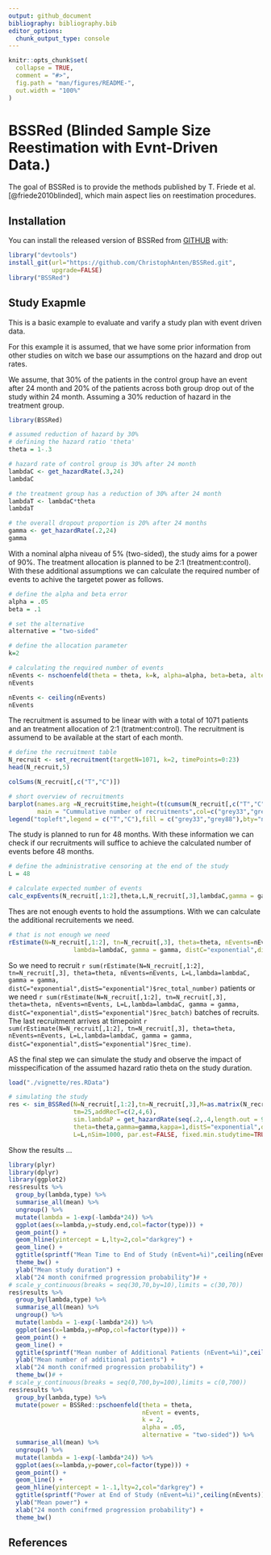 ```yaml
---
output: github_document
bibliography: bibliography.bib
editor_options: 
  chunk_output_type: console
---
```


<!-- README.md is generated from README.Rmd. Please edit that file -->

```r
knitr::opts_chunk$set(
  collapse = TRUE,
  comment = "#>",
  fig.path = "man/figures/README-",
  out.width = "100%"
)
```

# BSSRed (Blinded Sample Size Reestimation with Evnt-Driven Data.)

<!-- badges: start -->
<!-- badges: end -->

The goal of BSSRed is to provide the methods published by T. Friede et al. [@friede2010blinded], which main aspect lies on reestimation procedures.

## Installation

You can install the released version of BSSRed from [GITHUB](https://github.com/ChristophAnten/BSSRed) with:


``` r
library("devtools")
install_git(url="https://github.com/ChristophAnten/BSSRed.git",
            upgrade=FALSE)
library("BSSRed")
```

## Study Exapmle

This is a basic example to evaluate and varify a study plan with event driven data. 

For this example it is assumed, that we have some prior information from other studies on witch we base our assumptions on the hazard and drop out rates.

We assume, that 30% of the patients in the control group have an event after 24 month and 20% of the patients across both group drop out of the study within 24 month. Assuming a 30% reduction of hazard in the treatment group. 

```r
library(BSSRed)

# assumed reduction of hazard by 30% 
# defining the hazard ratio 'theta'
theta = 1-.3

# hazard rate of control group is 30% after 24 month
lambdaC <- get_hazardRate(.3,24)
lambdaC

# the treatment group has a reduction of 30% after 24 month
lambdaT <- lambdaC*theta
lambdaT

# the overall dropout proportion is 20% after 24 months
gamma <- get_hazardRate(.2,24)
gamma
```

With a nominal alpha niveau of 5% (two-sided), the study aims for a power of 90%. The treatment allocation is planned to be 2:1 (treatment:control). With these additional assumptions we can calculate the required number of events to achive the targetet power as follows.

```r

# define the alpha and beta error
alpha = .05
beta = .1

# set the alternative 
alternative = "two-sided"

# define the allocation parameter
k=2

# calculating the required number of events
nEvents <- nschoenfeld(theta = theta, k=k, alpha=alpha, beta=beta, alternative = "two-sided")
nEvents

nEvents <- ceiling(nEvents)
nEvents
```

The recruitment is assumed to be linear with with a total of 1071 patients and an treatment allocation of 2:1 (tratment:control). The recruitment is assumend to be available at the start of each month.

```r

# define the recruitment table
N_recruit <- set_recruitment(targetN=1071, k=2, timePoints=0:23)
head(N_recruit,5)

colSums(N_recruit[,c("T","C")])

# short overview of recruitments
barplot(names.arg =N_recruit$time,height=(t(cumsum(N_recruit[,c("T","C")]))),
        main = "Cummulative number of recruitments",col=c("grey33","grey88"))
legend("topleft",legend = c("T","C"),fill = c("grey33","grey88"),bty="n")
```

The study is planned to run for 48 months. With these information we can check if our recruitments will suffice to achieve the calculated number of events \code{nEvent} before 48 months.

```r

# define the administrative censoring at the end of the study
L = 48

# calculate expected number of events
calc_expEvents(N_recruit[,1:2],theta,L,N_recruit[,3],lambdaC,gamma = gamma)
```

Thes are not enough events to hold the assumptions. With \code{rEstimate} we can calculate the additional recruitements we need.

```r
# that is not enough we need
rEstimate(N=N_recruit[,1:2], tn=N_recruit[,3], theta=theta, nEvents=nEvents, L=L,
                  lambda=lambdaC, gamma = gamma, distC="exponential",distS="exponential")
```

So we need to recruit `r sum(rEstimate(N=N_recruit[,1:2], tn=N_recruit[,3], theta=theta, nEvents=nEvents, L=L,lambda=lambdaC, gamma = gamma, distC="exponential",distS="exponential")$rec_total_number)` patients or we need `r sum(rEstimate(N=N_recruit[,1:2], tn=N_recruit[,3], theta=theta, nEvents=nEvents, L=L,lambda=lambdaC, gamma = gamma, distC="exponential",distS="exponential")$rec_batch)` batches of recruits. The last recruitment arrives at timepoint `r sum(rEstimate(N=N_recruit[,1:2], tn=N_recruit[,3], theta=theta, nEvents=nEvents, L=L,lambda=lambdaC, gamma = gamma, distC="exponential",distS="exponential")$rec_time)`.

AS the final step we can simulate the study and observe the impact of misspecification of the assumed hazard ratio theta on the study duration.

```r
load("./vignette/res.RData")
```

```r
# simulating the study
res <- sim_BSSRed(N=N_recruit[,1:2],tn=N_recruit[,3],M=as.matrix(N_recruit[24,1:2,drop=F]),
                  tm=25,addRecT=c(2,4,6),
                  sim.lambdaP = get_hazardRate(seq(.2,.4,length.out = 9),24), sigma=1,
                  theta=theta,gamma=gamma,kappa=1,distS="exponential",distC="exponential",nEvents=nEvents,
                  L=L,nSim=1000, par.est=FALSE, fixed.min.studytime=TRUE, seed=235711)

```

Show the results ...

```r
library(plyr)
library(dplyr)
library(ggplot2)
res$results %>%
  group_by(lambda,type) %>%
  summarise_all(mean) %>%
  ungroup() %>%
  mutate(lambda = 1-exp(-lambda*24)) %>%
  ggplot(aes(x=lambda,y=study.end,col=factor(type))) +
  geom_point() +
  geom_hline(yintercept = L,lty=2,col="darkgrey") +
  geom_line() +
  ggtitle(sprintf("Mean Time to End of Study (nEvent=%i)",ceiling(nEvents))) +
  theme_bw() +
  ylab("Mean study duration") +
  xlab("24 month conifrmed progression probability")# +
# scale_y_continuous(breaks = seq(30,70,by=10),limits = c(30,70))
res$results %>%
  group_by(lambda,type) %>%
  summarise_all(mean) %>%
  ungroup() %>%
  mutate(lambda = 1-exp(-lambda*24)) %>%
  ggplot(aes(x=lambda,y=nPop,col=factor(type))) +
  geom_point() +
  geom_line() +
  ggtitle(sprintf("Mean number of Additional Patients (nEvent=%i)",ceiling(nEvents))) +
  ylab("Mean number of additional patients") +
  xlab("24 month conifrmed progression probability") +
  theme_bw()# +
# scale_y_continuous(breaks = seq(0,700,by=100),limits = c(0,700))
res$results %>%
  group_by(lambda,type) %>%
  mutate(power = BSSRed::pschoenfeld(theta = theta,
                                     nEvent = events,
                                     k = 2,
                                     alpha = .05,
                                     alternative = "two-sided")) %>%
  summarise_all(mean) %>%
  ungroup() %>%
  mutate(lambda = 1-exp(-lambda*24)) %>%
  ggplot(aes(x=lambda,y=power,col=factor(type))) +
  geom_point() +
  geom_line() +
  geom_hline(yintercept = 1-.1,lty=2,col="darkgrey") +
  ggtitle(sprintf("Power at End of Study (nEvent=%i)",ceiling(nEvents))) +
  ylab("Mean power") +
  xlab("24 month conifrmed progression probability") +
  theme_bw()
```

## References
